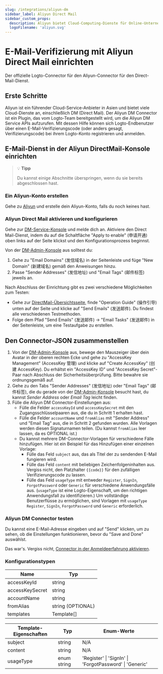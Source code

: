 ```yaml
---
slug: /integrations/aliyun-dm
sidebar_label: Aliyun Direct Mail
sidebar_custom_props:
  description: Aliyun bietet Cloud-Computing-Dienste für Online-Unternehmen an.
  logoFilename: 'aliyun.svg'
---
```



# E-Mail-Verifizierung mit Aliyun Direct Mail einrichten

Der offizielle Logto-Connector für den Aliyun-Connector für den Direct-Mail-Dienst.

<GuideTip />

## Erste Schritte

Aliyun ist ein führender Cloud-Service-Anbieter in Asien und bietet viele Cloud-Dienste an, einschließlich DM (Direct Mail). Der Aliyun DM Connector ist ein Plugin, das vom Logto-Team bereitgestellt wird, um die Aliyun DM Service APIs aufzurufen. Mit dessen Hilfe können sich Logto-Endbenutzer über einen E-Mail-Verifizierungscode (oder anders gesagt, Verifizierungscode) bei ihrem Logto-Konto registrieren und anmelden.

## E-Mail-Dienst in der Aliyun DirectMail-Konsole einrichten

> 💡 **Tipp**
>
> Du kannst einige Abschnitte überspringen, wenn du sie bereits abgeschlossen hast.

### Ein Aliyun-Konto erstellen

Gehe zu [Aliyun](https://aliyun.com/) und erstelle dein Aliyun-Konto, falls du noch keines hast.

### Aliyun Direct Mail aktivieren und konfigurieren

Gehe zur [DM-Service-Konsole](https://www.aliyun.com/product/directmail) und melde dich an. Aktiviere den Direct Mail-Dienst, indem du auf die Schaltfläche "Apply to enable" (申请开通) oben links auf der Seite klickst und den Konfigurationsprozess beginnst.

Von der [DM-Admin-Konsole](https://dm.console.aliyun.com/) aus solltest du:

1. Gehe zu "Email Domains" (发信域名) in der Seitenleiste und füge "New Domain" (新建域名) gemäß den Anweisungen hinzu.
2. Passe "Sender Addresses" (发信地址) und "Email Tags" (邮件标签) jeweils an.

Nach Abschluss der Einrichtung gibt es zwei verschiedene Möglichkeiten zum Testen:

- Gehe zur [DirectMail-Übersichtsseite](https://dm.console.aliyun.com/), finde "Operation Guide" (操作引导) unten auf der Seite und klicke auf "Send Emails" (发送邮件). Du findest alle verschiedenen Testmethoden.
- Folge dem Pfad "Send Emails" (发送邮件) -> "Email Tasks" (发送邮件) in der Seitenleiste, um eine Testaufgabe zu erstellen.

## Den Connector-JSON zusammenstellen

1. Von der [DM-Admin-Konsole](https://dm.console.aliyun.com/) aus, bewege den Mauszeiger über dein Avatar in der oberen rechten Ecke und gehe zu "AccessKey Management" (AccessKey 管理) und klicke auf "Create AccessKey" (创建 AccessKey). Du erhältst ein "AccessKey ID" und "AccessKey Secret"-Paar nach Abschluss der Sicherheitsüberprüfung. Bitte bewahre sie ordnungsgemäß auf.
2. Gehe zu den Tabs "Sender Addresses" (发信地址) oder "Email Tags" (邮件标签), die du gerade von der [DM-Admin-Konsole](https://dm.console.aliyun.com/) besucht hast, du kannst _Sender Address_ oder _Email Tag_ leicht finden.
3. Fülle die Aliyun DM Connector-Einstellungen aus:
   - Fülle die Felder `accessKeyId` und `accessKeySecret` mit den Zugangsschlüsselpaaren aus, die du in Schritt 1 erhalten hast.
   - Fülle die Felder `accountName` und `fromAlias` mit "Sender Address" und "Email Tag" aus, die in Schritt 2 gefunden wurden. Alle Vorlagen werden diesen Signaturnamen teilen. (Du kannst `fromAlias` leer lassen, da es OPTIONAL ist.)
   - Du kannst mehrere DM-Connector-Vorlagen für verschiedene Fälle hinzufügen. Hier ist ein Beispiel für das Hinzufügen einer einzelnen Vorlage:
     - Fülle das Feld `subject` aus, das als Titel der zu sendenden E-Mail fungieren wird.
     - Fülle das Feld `content` mit beliebigen Zeichenfolgeninhalten aus. Vergiss nicht, den Platzhalter `{{code}}` für den zufälligen Verifizierungscode zu lassen.
     - Fülle das Feld `usageType` mit entweder `Register`, `SignIn`, `ForgotPassword` oder `Generic` für verschiedene Anwendungsfälle aus. (`usageType` ist eine Logto-Eigenschaft, um den richtigen Anwendungsfall zu identifizieren.) Um vollständige Benutzerflüsse zu ermöglichen, sind Vorlagen mit `usageType` `Register`, `SignIn`, `ForgotPassword` und `Generic` erforderlich.

### Aliyun DM Connector testen

Du kannst eine E-Mail-Adresse eingeben und auf "Send" klicken, um zu sehen, ob die Einstellungen funktionieren, bevor du "Save and Done" auswählst.

Das war's. Vergiss nicht, [Connector in der Anmeldeerfahrung aktivieren](/connectors/email-connectors/#enable-email-sign-up-or-sign-in).

### Konfigurationstypen

| Name            | Typ               |
| --------------- | ----------------- |
| accessKeyId     | string            |
| accessKeySecret | string            |
| accountName     | string            |
| fromAlias       | string (OPTIONAL) |
| templates       | Template[]        |

| Template-Eigenschaften | Typ         | Enum-Werte                                              |
| ---------------------- | ----------- | ------------------------------------------------------- |
| subject                | string      | N/A                                                     |
| content                | string      | N/A                                                     |
| usageType              | enum string | 'Register' \| 'SignIn' \| 'ForgotPassword' \| 'Generic' |
